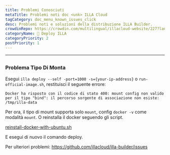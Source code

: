 ```yaml
---
title: Problemi Conosciuti
metaTitle: Problemi noti doc <unk> ILLA Cloud
tagCategory: doc_menu_known_issues_click
desc: Problemi noti e soluzioni della distribuzione ILLA Builder.
crowdinRepo: https://crowdin.com/multilingual/illacloud-website/227?languages=it&filter=basic&value=0
categoryName: 👷 Deploy ILLA
categoryPriority: 2
postPriority: 1
---
```


* * *

## <h2 hidden>Problemi conosciuti</h2>

### Problema Tipo Di Monta

Esegui `illa deploy --self -port=1000 -s={your-ip-address}` o `run-official-image.sh`, restituisci il seguente errore:

`Docker ha risposto con il codice di stato 400: mount config non valido per il tipo "bind": il percorso sorgente di associazione non esiste: /tmp/illa-data`

Per ora, il tipo di mount supporta solo `mount`, config `docker -v` come modalità `mount`. O reinstalla il docker seguendo gli script.

[reinstall-docker-with-ubuntu.sh](https://github.com/illacloud/deploy-illa-manually/blob/main/utils/reinstall-docker-with-ubuntu.sh)

E esegui di nuovo il comando deploy.

Per ulteriori problemi: https://github.com/illacloud/illa-builder/issues
